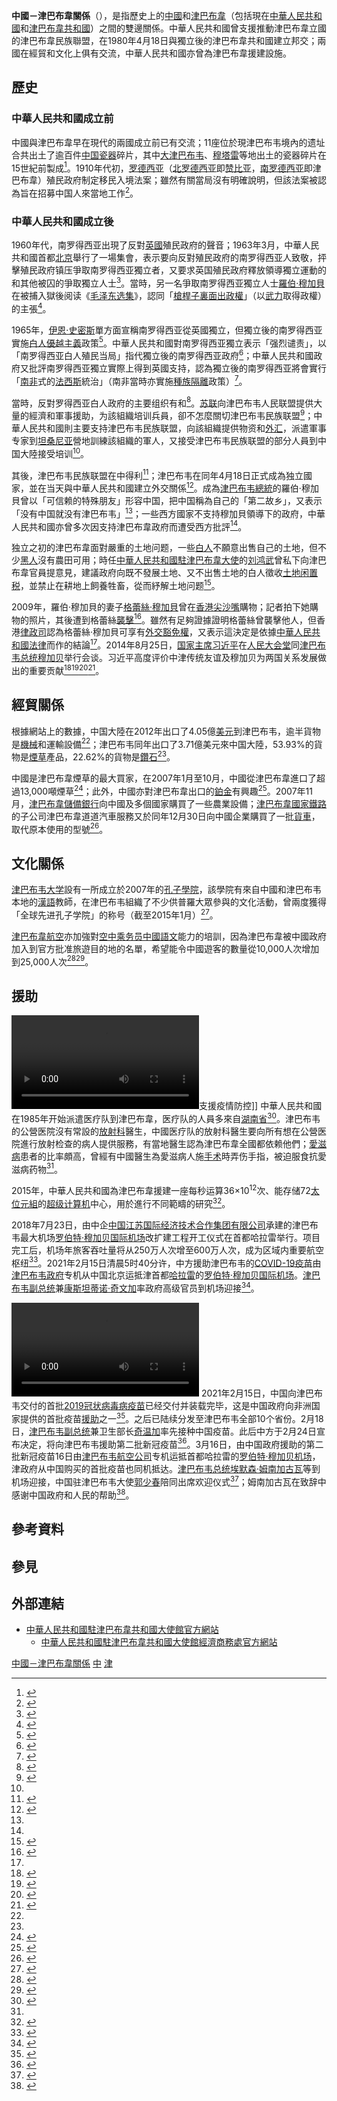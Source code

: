 {{not|中華民國與辛巴威關係}}
{{Infobox Bilateral relations|中國－津巴布韋|中國|津巴布韋|envoytitle1=[[中國駐津巴布韋大使列表|大使]]|envoy1=[[郭少春|郭少春]]|envoytitle2=[[津巴布韋駐華大使列表|大使]]|envoy2=[[马丁·切东多|马丁·切东多]]<ref>{{cite web |title = 驻华大使到任顺序及递交国书日期 |url = https://www.mfa.gov.cn/web/lbfw_673061/fgzl_673083/202201/t20220114_10495616.shtml |publisher = 中华人民共和国外交部 }}</ref>|mission1=[[中國駐津巴布韋大使館|中國駐津巴布韋大使館]]|mission2=[[津巴布韋駐華大使館|津巴布韋駐華大使館]]|map=China Zimbabwe Locator.png}}
'''中國－津巴布韋關係'''（{{lang-en|China–Zimbabwe relations}}），是指歷史上的[[中國歷史|中國]]和[[津巴布韋歷史|津巴布韋]]（包括現在[[中華人民共和國|中華人民共和國]]和[[津巴布韋共和國|津巴布韋共和國]]）之間的雙邊關係。中華人民共和國曾支援推動津巴布韋立國的津巴布韋民族聯盟，在1980年4月18日與獨立後的津巴布韋共和國建立邦交；兩國在經貿和文化上俱有交流，中華人民共和國亦曾為津巴布韋援建設施。

== 歷史 ==
=== 中華人民共和國成立前 ===
中國與津巴布韋早在現代的兩國成立前已有交流；11座位於現津巴布韦境內的遗址合共出土了逾百件[[中国瓷器|中国瓷器]]碎片，其中[[大津巴布韦|大津巴布韦]]、[[穆塔雷|穆塔雷]]等地出土的瓷器碎片在15世紀前製成<ref>{{cite book|author1=艾周昌|author2=沐涛|title=中非关系史|publisher=华东师范大学出版社|year=1996}}</ref>{{Rp|92}}。1910年代初，[[罗德西亚|罗德西亚]]（[[北罗德西亚|北罗德西亚]]即[[赞比亚|赞比亚]]，[[南罗德西亚|南罗德西亚]]即津巴布韋）殖民政府制定移民入境法案；雖然有關當局沒有明確說明，但該法案被認為旨在招募中国人來當地工作<ref>{{cite book|author1=陈翰笙|title=华工出囯史料汇编|volume=4|publisher=中华书局}}</ref>{{Rp|416}}。

=== 中華人民共和國成立後 ===
1960年代，南罗得西亚出現了反對[[英國|英國]]殖民政府的聲音；1963年3月，中華人民共和國首都[[北京|北京]]舉行了一場集會，表示要向反對殖民政府的南罗得西亚人致敬，抨擊殖民政府镇压爭取南罗得西亚獨立者，又要求英国殖民政府釋放領導獨立運動的{{link-en|喬舒亞·恩科莫|Joshua Nkomo}}和其他被囚的爭取獨立人士<ref>{{cite news|title=首都各界人民支持南罗得西亚人民争取民族独立斗争大会 致南罗得西亚人民支持电|accessdate=2015-07-21|agency=人民日报|date=1963-03-16}}</ref>。當時，另一名爭取南罗得西亚獨立人士[[羅伯·穆加貝|羅伯·穆加貝]]在被捕入獄後阅读《[[毛泽东选集|毛泽东选集]]》，認同「[[槍桿子裏面出政權|槍桿子裏面出政權]]」（以[[武力|武力]]取得政權）的主張<ref name=without>{{cite journal |author1=任盈盈 |title=90岁穆加贝，还要干两任 |journal=环球人物 |issue=24 |year=2014 |url=http://paper.people.com.cn/hqrw/html/2014-09/06/content_1498052.htm |accessdate=2015-07-21 |archiveurl=https://archive.is/20150721165622/http://paper.people.com.cn/hqrw/html/2014-09/06/content_1498052.htm |archivedate=2015-07-21 |deadurl=yes |author= }}</ref>。

1965年，[[伊恩·史密斯|伊恩·史密斯]]單方面宣稱南罗得西亚從英國獨立，但獨立後的南罗得西亚實施[[白人優越主義|白人優越主義]]政策<ref>{{cite book|author1=钱其琛|author2=王泰平|author3=张光佑|author4=马可铮|title=新中国外交50年|volume=2|publisher=北京出版社|year=1999}}</ref>{{Rp|734}}。中華人民共和國對南罗得西亚獨立表示「强烈谴责」，以「南罗得西亚白人殖民当局」指代獨立後的南罗得西亚政府<ref>{{cite book|title=解放日報索引|publisher=解放日報社|year=1965|url=https://books.google.com.hk/books?id=jh7lAAAAMAAJ|access-date=2015-07-22|archive-date=2015-07-23|archive-url=https://web.archive.org/web/20150723004944/https://books.google.com.hk/books?id=jh7lAAAAMAAJ|dead-url=no}}</ref>{{Rp|438}}；中華人民共和國政府又批評南罗得西亚獨立實際上得到英國支持，認為獨立後的南罗得西亚將會實行「[[南非|南非]]式的[[法西斯|法西斯]]統治」（南非當時亦實施[[南非種族隔離|種族隔離]]政策）<ref>{{cite news|title=支持津巴布韋人民反帝反殖鬥爭|accessdate=2015-07-22|agency=新華社|date=1965-11-14}}</ref>。

當時，反對罗得西亚白人政府的主要组织有{{link-en|津巴布韦人民联盟|Zimbabwe African People's Union}}和{{link-en|津巴布韦民族联盟|Zimbabwe African National Union}}<ref name=Triangle>{{cite book|author1=裴坚章|title=中华人民共和国外交史: 1970-1978|publisher=世界知识出版社|year=1994}}</ref>{{Rp|180}}。[[苏联|苏联]]向津巴布韦人民联盟提供大量的經濟和軍事援助，为該組織培训兵員，卻不怎麼關切津巴布韦民族联盟<ref>{{cite book|author1=夏义善|title=苏联外交六十五年纪事: 勃列日涅夫时期, 1964-1982|publisher=世界知识出版社|year=1987}}</ref>{{Rp|570}}；中華人民共和國則主要支持津巴布韦民族联盟，向該組織提供物资和[[外汇|外汇]]，派遣軍事专家到[[坦桑尼亚|坦桑尼亚]]營地訓練該組織的軍人，又接受津巴布韦民族联盟的部分人員到中国大陸接受培训<ref name=Triangle/>{{Rp|180}}。

其後，津巴布韦民族联盟在{{link-en|1980年南羅得西亞大選|Southern Rhodesian general election, 1980}}中得利<ref>{{cite book|author1=郑启荣|work=强国之路. 纪念改革开放30周年重点书系|title=改革开放以来的中国外交 (1978-2008)|publisher=世界知识出版社|year=2008}}</ref>；津巴布韦在同年4月18日正式成為独立國家，並在当天與中華人民共和國建立外交關係<ref>{{cite web |title=中国同津巴布韦的关系 |url=http://www.chinaembassy.org.zw/chn/zjgx/gk/ |website=中华人民共和国驻津巴布韦共和国大使馆 |accessdate=2015-07-22 |archiveurl=https://archive.is/20150722063646/http://www.chinaembassy.org.zw/chn/zjgx/gk/ |archivedate=2015-07-22 |deadurl=no }}</ref>。成為[[津巴布韦總統|津巴布韦總統]]的羅伯·穆加貝曾以「可信赖的特殊朋友」形容中国，把中国稱為自己的「第二故乡」，又表示「没有中国就没有津巴布韦」<ref name=without />；一些西方國家不支持穆加貝領導下的政府，中華人民共和國亦曾多次因支持津巴布韋政府而遭受西方批評<ref name="интервью"/>。

独立之初的津巴布韋面對嚴重的土地问题，一些[[白人|白人]]不願意出售自己的土地，但不少[[黑人|黑人]]沒有農田可用；時任[[中華人民共和國駐津巴布韋大使列表|中華人民共和國駐津巴布韋大使]]的[[刘鸿武|刘鸿武]]曾私下向津巴布韋官員提意見，建議政府向既不發展土地、又不出售土地的白人徵收[[土地闲置税|土地闲置税]]，並禁止在耕地上飼養牲畜，從而紓解土地问题<ref name="интервью">{{cite journal |author1=陈叶军 (编) |title=中国援助是为了津巴布韦人民 |journal=中国社会科学报 |date=2011-07-22 |url=http://theory.people.com.cn/GB/15221821.html |accessdate=2015-07-22 |archiveurl=https://archive.is/20150722160122/http://theory.people.com.cn/GB/15221821.html |archivedate=2015-07-22 |deadurl=yes |author= }}</ref>。

2009年，羅伯·穆加貝的妻子[[格蕾絲·穆加貝|格蕾絲·穆加貝]]曾在[[香港|香港]][[尖沙嘴|尖沙嘴]]購物；記者{{link-en|理查德·瓊斯 (攝影記者)|Richard Jones (photojournalist)|理查德·瓊斯}}拍下她購物的照片，其後遭到格蕾絲[[襲擊|襲擊]]<ref name=Shopping>{{cite news |title=香港政府：穆加貝夫人享有豁免權 |url=http://news.bbc.co.uk/chinese/trad/hi/newsid_7950000/newsid_7957500/7957578.stm |accessdate=2015-07-22 |agency=BBC中文網 |date=2009-03-22 |archiveurl=https://archive.is/20150722072636/http://news.bbc.co.uk/chinese/trad/hi/newsid_7950000/newsid_7957500/7957578.stm |archivedate=2015-07-22 |deadurl=no }}</ref>。雖然有足夠證據證明格蕾絲曾襲擊他人，但香港[[律政司|律政司]]認為格蕾絲·穆加貝可享有[[外交豁免權|外交豁免權]]，又表示這決定是依據[[中華人民共和國法律|中華人民共和國法律]]而作的結論<ref name=Shopping/>。2014年8月25日，[[中华人民共和国主席|国家主席]][[习近平|习近平]]在[[人民大会堂|人民大会堂]]同[[津巴布韦总统|津巴布韦总统]][[穆加贝|穆加贝]]举行会谈。习近平高度评价中津传统友谊及穆加贝为两国关系发展做出的重要贡献<ref>{{Cite web|title=习近平同津巴布韦总统会谈-光明日报-光明网|url=https://epaper.gmw.cn/gmrb/html/2014-08/26/nw.D110000gmrb_20140826_2-01.htm|accessdate=2021-03-26|work=epaper.gmw.cn}}</ref><ref>{{Cite web|title=习近平同津巴布韦总统穆加贝举行会谈----中国科学院|url=http://www.cas.cn/gj/201512/t20151202_4484225.shtml|accessdate=2021-03-26|work=www.cas.cn}}</ref><ref>{{Cite web|title=习近平同津巴布韦总统穆加贝举行会谈_滚动新闻_中国政府网|url=http://www.gov.cn/xinwen/2014-08/25/content_2739545.htm|accessdate=2021-03-26|work=www.gov.cn}}</ref><ref>{{Cite web|title=习近平同津巴布韦总统穆加贝举行会谈--新闻报道-人民网|url=http://cpc.people.com.cn/n/2014/0826/c64094-25537236.html|accessdate=2021-03-26|work=cpc.people.com.cn}}</ref>。

== 經貿關係 ==
{{Gallery
|title=中國－津巴布韋貿易
|width=300
|height=250
|align=center
|lines=1
|File:产品中国出口到津巴布韦 (2012).PNG|中国大陸到津巴布韦的出口貿易<ref name=tradea>{{cite web|author=Alexander Simoes|title=产品中国出口到津巴布韦 (2012)|url=https://atlas.media.mit.edu/zh/explore/tree_map/hs/export/chn/zwe/show/2012/|publisher=Observatory of Economic Complexity|accessdate=2015-07-22|archive-date=2015-07-23|archive-url=https://web.archive.org/web/20150723012143/https://atlas.media.mit.edu/zh/explore/tree_map/hs/export/chn/zwe/show/2012/|dead-url=no}}</ref>
|File:产品津巴布韦出口到中国 (2012).PNG|津巴布韦到中国大陸的出口貿易<ref name=tradeb>{{cite web|author=Alexander Simoes|title=产品津巴布韦出口到中国 (2012)|url=https://atlas.media.mit.edu/zh/explore/tree_map/hs/export/zwe/chn/show/2012/|publisher=Observatory of Economic Complexity|accessdate=2015-07-22|archive-date=2015-07-22|archive-url=https://web.archive.org/web/20150722231408/https://atlas.media.mit.edu/zh/explore/tree_map/hs/export/zwe/chn/show/2012/|dead-url=no}}</ref>
}}
根據{{link-en|經濟複雜性研究中心|The Observatory of Economic Complexity}}網站上的數據，中国大陸在2012年出口了4.05億[[美元|美元]]到津巴布韦，逾半貨物是[[機械|機械]]和運輸設備<ref name=tradea/>；津巴布韦同年出口了3.71億美元來中国大陸，53.93%的貨物是[[煙草|煙草]]產品，22.62%的貨物是[[鑽石|鑽石]]<ref name=tradeb/>。

中國是津巴布韋煙草的最大買家，在2007年1月至10月，中國從津巴布韋進口了超過13,000噸煙草<ref name="FinancialGazette">{{cite news |url=http://allafrica.com/stories/200710251237.html?page=2 |work=Financial Gazette |publisher=Harare |date=2007-10-25 |accessdate=2007-11-05 |title=Zimbabwe: Look East or Look Chinese? |archivedate=2013-09-19 |archiveurl=https://archive.is/20130919221039/http://allafrica.com/stories/200710251237.html |deadurl=no }}</ref>；此外，中國亦對津巴布韋出口的[[鉑金|鉑金]]有興趣<ref name="IHT">{{cite news|url=http://www.iht.com/articles/2005/07/24/news/zimbabwe.php|title=Zimbabwe's future: Made in China|last=Wines|first=Michael|date=2005-07-25|accessdate=2007-11-05|work=International Herald Tribune|archiveurl=https://web.archive.org/web/20050811085226/http://www.iht.com/articles/2005/07/24/news/zimbabwe.php|archivedate=2005-08-11|deadurl=yes}}</ref>。2007年11月，[[津巴布韋儲備銀行|津巴布韋儲備銀行]]向中國及多個國家購買了一些農業設備；[[津巴布韋國家鐵路|津巴布韋國家鐵路]]的子公司津巴布韋道道汽車服務又於同年12月30日向中國企業購買了一批[[貨車|貨車]]，取代原本使用的型號<ref name=weather>{{cite web |year=2008 |url=http://allafrica.com/stories/200801010009.html |archivedate=2013-01-16 |archiveurl=https://archive.is/20130116100155/http://allafrica.com/stories/200801010009.html |deadurl=no |title=Zimbabwe: Msika Hails Cordial Relations With China |publisher=The Herald via allAfrica |accessdate=2008-01-01 }}</ref>。

== 文化關係 ==
[[津巴布韦大学|津巴布韦大学]]設有一所成立於2007年的[[孔子學院|孔子學院]]，該學院有來自中國和津巴布韦本地的[[漢語|漢語]]教師，在津巴布韦組織了不少供普羅大眾參與的文化活動，曾兩度獲得「全球先进孔子学院」的称号（截至2015年1月）<ref>{{cite news |author1=杨斌 (编) |author2=任杰 |title=津巴布韦大学孔院：孔子学院是我们的共同事业 |url=http://www.chinanews.com/hr/2015/01-19/6981062.shtml |accessdate=2015-07-22 |agency=国际在线 |date=2015-01-19 |archiveurl=https://archive.is/20150722151929/http://www.chinanews.com/hr/2015/01-19/6981062.shtml |archivedate=2015-07-22 |deadurl=no }}</ref>。

[[津巴布韋航空|津巴布韋航空]]亦加強對[[空中乘务员|空中乘务员]][[中國語文|中國語文]]能力的培訓，因為津巴布韋被中國政府加入到官方批准旅遊目的地的名單，希望能令中國遊客的數量從10,000人次增加到25,000人次<ref name="Jamestown">{{cite journal |title=Zimbabwe: China's African ally |last=Eisenmann |first=Joshua |url=http://www.jamestown.org/publications_details.php?volume_id=408&issue_id=3390&article_id=2369974 |deadurl=yes |journal=China Brief |publisher=The Jamestown Foundation |date=2005-07-05 |accessdate=2007-11-05 |volume=5 |issue=15 |archiveurl=https://web.archive.org/web/20070805023113/http://www.jamestown.org/publications_details.php?volume_id=408&issue_id=3390&article_id=2369974 |archivedate=2007-08-05 }}</ref><ref name="SeoulTimes">{{cite news |work=The Seoul Times |url=http://theseoultimes.com/ST/?url=/ST/db/read.php?idx=4721 |title=Korean Messages Greet Chinese Visitors for Embarrassment |date=2007-02-03 |accessdate=2007-11-05 |archiveurl=https://archive.is/20130204132901/http://theseoultimes.com/ST/?url=/ST/db/read.php%3Fidx=4721 |archivedate=2013-02-04 |deadurl=no }}</ref>。

== 援助 ==
[[File:2020年5月11日_湖南抗疫医疗专家组赴津巴布韦支援疫情防控.webm|thumb]]支援疫情防控]]
中華人民共和國在1985年开始派遣医疗队到津巴布韋，医疗队的人員多來自[[湖南省|湖南省]]<ref name=Doctors>{{cite web |author1=张昀 |title=[国际在线]天使在非洲——记中国援津巴布韦医疗队 |url=http://www.nhfpc.gov.cn/gjhzs/mtbq/201308/0a286cf9ea524a2593ded9e8762610dd.shtml |website=中国医疗派遣50周年纪念 |accessdate=2015-07-22 |archiveurl=https://archive.is/20150722164528/http://www.nhfpc.gov.cn/gjhzs/mtbq/201308/0a286cf9ea524a2593ded9e8762610dd.shtml |archivedate=2015-07-22 |deadurl=yes |date=2013-08-16 }}</ref>。津巴布韦的公營医院沒有常設的[[影像诊断学|放射科]]醫生，中國医疗队的放射科醫生要向所有想在公營医院進行放射检查的病人提供服務，有當地醫生認為津巴布韋全國都依赖他們；[[愛滋病|愛滋病]]患者的比率頗高，曾經有中國醫生為愛滋病人施[[手术|手术]]時弄伤手指，被迫服食抗愛滋病药物<ref name=Doctors/>。

2015年，中華人民共和國為津巴布韋援建一座每秒运算36×10<sup>12</sup>次、能存储72[[太位元組|太位元組]]的[[超级计算机|超级计算机]]中心，用於進行不同範疇的研究<ref>{{cite news |author1=许林贵 |author2=王悦 |title=中国造超级计算机落户津巴布韦 |url=http://news.xinhuanet.com/tech/2015-02/07/c_1114290570.htm |accessdate=2015-07-22 |agency=新华网 |archiveurl=https://archive.is/20150722170026/http://news.xinhuanet.com/tech/2015-02/07/c_1114290570.htm |archivedate=2015-07-22 |deadurl=no }}</ref>。

2018年7月23日，由中企[[中国江苏国际经济技术合作集团有限公司|中国江苏国际经济技术合作集团有限公司]]承建的津巴布韦最大机场[[罗伯特·穆加贝国际机场|罗伯特·穆加贝国际机场]]改扩建工程开工仪式在首都哈拉雷举行。项目完工后，机场年旅客吞吐量将从250万人次增至600万人次，成为区域内重要航空枢纽<ref>{{Cite web|title=中企承建津巴布韦最大机场改扩建工程开工|url=http://www.gov.cn/xinwen/2018-07/24/content_5308757.htm|accessdate=2021-02-15|work=中国政府网}}</ref>。2021年2月15日清晨5时40分许，中方援助津巴布韦的[[COVID-19疫苗|COVID-19疫苗]]由[[津巴布韦政府|津巴布韦政府]]专机从中国北京运抵津首都[[哈拉雷|哈拉雷]]的[[罗伯特·穆加贝国际机场|罗伯特·穆加贝国际机场]]。[[津巴布韦副总统|津巴布韦副总统]]兼{{le|津巴布韦卫生部长|Ministry of Health and Child Care (Zimbabwe)|卫生部长}}[[康斯坦蒂诺·奇文加|康斯坦蒂诺·奇文加]]率政府高级官员到机场迎接<ref>{{Cite web|title=中国援助津巴布韦新冠疫苗运抵哈拉雷，津副总统奇温加到场迎接|url=https://world.huanqiu.com/article/41wIT8jDMBQ|accessdate=2021-02-15|work=环球网}}</ref>。

[[File:20210220_中国向津巴布韦援助的首批疫苗已交付.webm|thumb]]
2021年2月15日，中国向津巴布韦交付的首批[[2019冠状病毒病疫苗|2019冠状病毒病疫苗]]已经交付并装载完毕，这是中国政府向非洲国家提供的首批疫苗[[2019冠状病毒病疫情相关国际援助|援助]]之一<ref>{{Cite web|title=中国侨网|url=http://www.chinaqw.com/qbapp/zwShare.html?id=894-5-286179&type=sp|accessdate=2021-02-21|work=www.chinaqw.com}}</ref>。之后已陆续分发至津巴布韦全部10个省份。2月18日，[[津巴布韦副总统|津巴布韦副总统]]兼卫生部长[[奇温加|奇温加]]率先接种中国疫苗。此后中方于2月24日宣布决定，将向津巴布韦援助第二批新冠疫苗<ref>{{Cite web|title=津巴布韦副总统：接种中国新冠疫苗后感觉很好 没产生副作用-中新网|url=http://www.chinanews.com/gn/2021/03-05/9425150.shtml|accessdate=2021-03-05|work=中国新闻网}}</ref>。3月16日，由中国政府援助的第二批新冠疫苗16日由[[津巴布韦航空公司|津巴布韦航空公司]]专机运抵首都哈拉雷的[[罗伯特·穆加贝机场|罗伯特·穆加贝机场]]，津政府从中国购买的首批疫苗也同机抵达。[[辛巴威總統|津巴布韦总统]][[埃默森·姆南加古瓦|埃默森·姆南加古瓦]]等到机场迎接，中国驻津巴布韦大使[[郭少春|郭少春]]陪同出席欢迎仪式<ref>{{Cite web|title=津巴布韦总统和副总统到机场迎接中国援助的第二批新冠肺炎疫苗-国家国际发展合作署|url=http://www.cidca.gov.cn/2021-03/19/c_1211075072.htm|accessdate=2021-03-26|work=www.cidca.gov.cn}}</ref>；姆南加古瓦在致辞中感谢中国政府和人民的帮助<ref>{{Cite web|title=中国援助的第二批新冠疫苗抵达津巴布韦|url=http://www.xinhuanet.com/world/2021-03/16/c_1127218849.htm|accessdate=2021-03-26|work=新华网}}</ref>。

== 參考資料 ==
{{reflist|2}}

== 參見 ==
{{Portal box|國際關係|中國|中華人民共和國|辛巴威|非洲|image4=Flag of Zimbabwe.svg}}

== 外部連結 ==
* [http://zw.china-embassy.gov.cn/chn/ 中華人民共和國駐津巴布韋共和國大使館官方網站]{{zh-hans icon}}{{en icon}}
** [http://zimbabwe.mofcom.gov.cn/ 中華人民共和國駐津巴布韋共和國大使館經濟商務處官方網站]{{zh-hans icon}}

{{中華人民共和國外交}}
{{津巴布韋外交}}

[[Category:中國－津巴布韋關係|]]
[[Category:津巴布韋雙邊關係|中]]
[[Category:中非關係|津]]